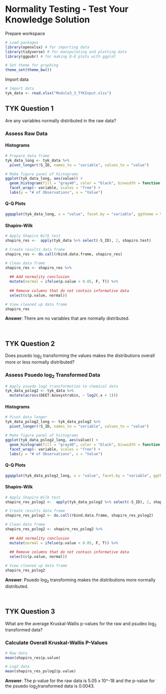 # Normality Testing - Test Your Knowledge Solution

Prepare workspace
```r
# Load packages
library(openxlsx) # for importing data
library(tidyverse) # for manipulating and plotting data
library(ggpubr) # for making Q-Q plots with ggplot 

# Set theme for graphing
theme_set(theme_bw())
```

Import data
```r
# Import data
tyk_data <- read.xlsx("Module3_3_TYKInput.xlsx")
```

## TYK Question 1
Are any variables normally distributed in the raw data?

### Assess Raw Data

#### Histograms
```r
# Prepare data frame
tyk_data_long <- tyk_data %>%
  pivot_longer(!S_ID, names_to = "variable", values_to = "value")

# Make figure panel of histograms
ggplot(tyk_data_long, aes(value)) +
  geom_histogram(fill = "gray40", color = "black", binwidth = function(x) {(max(x) - min(x))/25}) +
  facet_wrap(~ variable, scales = "free") +
  labs(y = "# of Observations", x = "Value")
```

#### Q-Q Plots
```r
ggqqplot(tyk_data_long, x = "value", facet.by = "variable", ggtheme = theme_bw(), scales = "free")
```

#### Shapiro-Wilk
```r
# Apply Shapiro Wilk test
shapiro_res <-  apply(tyk_data %>% select(-S_ID), 2, shapiro.test)

# Create results data frame
shapiro_res <- do.call(rbind.data.frame, shapiro_res)

# Clean data frame
shapiro_res <- shapiro_res %>% 
  
  ## Add normality conclusion
  mutate(normal = ifelse(p.value < 0.05, F, T)) %>%
  
  ## Remove columns that do not contain informative data
  select(c(p.value, normal)) 

# View cleaned up data frame
shapiro_res
```
**Answer**: There are no variables that are normally distributed. 

<br>

## TYK Question 2
Does psuedo log~2~ transforming the values makes the distributions overall more or less normally distributed?

### Assess Psuedo log~2~ Transformed Data
```r
# Apply psuedo log2 transformation to chemical data
tyk_data_pslog2 <- tyk_data %>%
  mutate(across(DEET:Azoxystrobin, ~ log2(.x + 1)))
```

#### Histograms 
```r
# Pivot data longer
tyk_data_pslog2_long <- tyk_data_pslog2 %>%
  pivot_longer(!S_ID, names_to = "variable", values_to = "value")

# Make figure panel of histograms
ggplot(tyk_data_pslog2_long, aes(value)) +
  geom_histogram(fill = "gray40", color = "black", binwidth = function(x) {(max(x) - min(x))/25}) +
  facet_wrap(~ variable, scales = "free") +
  labs(y = "# of Observations", x = "Value")
```

#### Q-Q Plots
```r
ggqqplot(tyk_data_pslog2_long, x = "value", facet.by = "variable", ggtheme = theme_bw(), scales = "free")
```

#### Shapiro-Wilk
```r
# Apply Shapiro Wilk test
shapiro_res_pslog2 <-  apply(tyk_data_pslog2 %>% select(-S_ID), 2, shapiro.test)

# Create results data frame
shapiro_res_pslog2 <- do.call(rbind.data.frame, shapiro_res_pslog2)

# Clean data frame
shapiro_res_pslog2 <- shapiro_res_pslog2 %>% 
  
  ## Add normality conclusion
  mutate(normal = ifelse(p.value < 0.05, F, T)) %>%
  
  ## Remove columns that do not contain informative data
  select(c(p.value, normal)) 

# View cleaned up data frame
shapiro_res_pslog2
```
**Answer**: Psuedo log~2~ transforming makes the distributions more normally distributed.

<br>

## TYK Question 3
What are the average Kruskal-Wallis p-values for the raw and psudeo log~2~ transformed data?

### Calculate Overall Kruskal-Wallis P-Values
```r
# Raw data
mean(shapiro_res$p.value)

# Log2 data
mean(shapiro_res_pslog2$p.value)
```
**Answer**: The p-value for the raw data is 5.05 x 10^-18 and the p-value for the psuedo log~2~transformed data is 0.0043.
